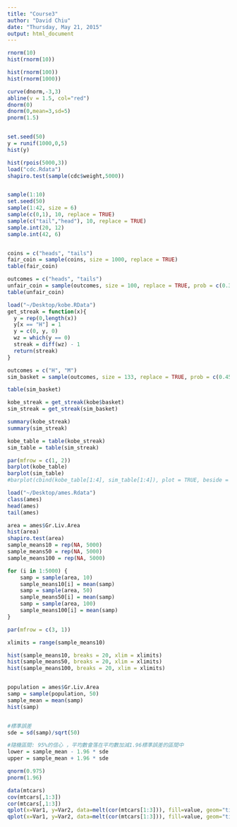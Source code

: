 ```yaml
---
title: "Course3"
author: "David Chiu"
date: "Thursday, May 21, 2015"
output: html_document
---
```


```r
rnorm(10)
hist(rnorm(10))

hist(rnorm(100))
hist(rnorm(1000))

curve(dnorm,-3,3)
abline(v = 1.5, col="red")
dnorm(0)
dnorm(0,mean=3,sd=5)
pnorm(1.5)


set.seed(50)
y = runif(1000,0,5)
hist(y)

hist(rpois(5000,3))
load("cdc.Rdata")
shapiro.test(sample(cdc$weight,5000))



```
```r
sample(1:10)
set.seed(50)
sample(1:42, size = 6)
sample(c(0,1), 10, replace = TRUE)
sample(c("tail","head"), 10, replace = TRUE)
sample.int(20, 12)
sample.int(42, 6)


coins = c("heads", "tails")
fair_coin = sample(coins, size = 1000, replace = TRUE)
table(fair_coin)

outcomes = c("heads", "tails")
unfair_coin = sample(outcomes, size = 100, replace = TRUE, prob = c(0.3,0.7))
table(unfair_coin)


```

```r

load("~/Desktop/kobe.RData")
get_streak = function(x){
  y = rep(0,length(x))
  y[x == "H"] = 1
  y = c(0, y, 0)
  wz = which(y == 0)
  streak = diff(wz) - 1
  return(streak)
}

outcomes = c("H", "M")
sim_basket = sample(outcomes, size = 133, replace = TRUE, prob = c(0.45, 0.55))

table(sim_basket)

kobe_streak = get_streak(kobe$basket)
sim_streak = get_streak(sim_basket)

summary(kobe_streak)
summary(sim_streak)

kobe_table = table(kobe_streak)
sim_table = table(sim_streak)

par(mfrow = c(1, 2))
barplot(kobe_table)
barplot(sim_table)
#barplot(cbind(kobe_table[1:4], sim_table[1:4]), plot = TRUE, beside = TRUE)

```

```r
load("~/Desktop/ames.Rdata")
class(ames)
head(ames)
tail(ames)

area = ames$Gr.Liv.Area
hist(area)
shapiro.test(area)
sample_means10 = rep(NA, 5000)
sample_means50 = rep(NA, 5000)
sample_means100 = rep(NA, 5000)

for (i in 1:5000) {
    samp = sample(area, 10)
    sample_means10[i] = mean(samp)
    samp = sample(area, 50)
    sample_means50[i] = mean(samp)
    samp = sample(area, 100)
    sample_means100[i] = mean(samp)
}

par(mfrow = c(3, 1))

xlimits = range(sample_means10)

hist(sample_means10, breaks = 20, xlim = xlimits)
hist(sample_means50, breaks = 20, xlim = xlimits)
hist(sample_means100, breaks = 20, xlim = xlimits)


population = ames$Gr.Liv.Area
samp = sample(population, 50)
sample_mean = mean(samp)
hist(samp)


#標準誤差
sde = sd(samp)/sqrt(50)

#隨機區間: 95%的信心 ，平均數會落在平均數加減1.96標準誤差的區間中
lower = sample_mean - 1.96 * sde
upper = sample_mean + 1.96 * sde

qnorm(0.975)
pnorm(1.96)

```

```r
data(mtcars)
cov(mtcars[,1:3])
cor(mtcars[,1:3])
qplot(x=Var1, y=Var2, data=melt(cor(mtcars[1:3])), fill=value, geom="tile")
qplot(x=Var1, y=Var2, data=melt(cor(mtcars[1:3])), fill=value, geom="tile") + scale_fill_gradient(low = "pink", high = "green")
```
